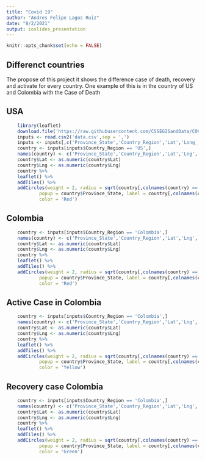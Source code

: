 ```yaml
---
title: "Covid 19"
author: "Andres Felipe Lagos Ruiz"
date: "8/2/2021"
output: ioslides_presentation
---
```


```r
knitr::opts_chunk$set(echo = FALSE)
```

## Differenct countries

The propose of this project it shows the difference case of death, recovery and activate for every country. One example of this is in the country of US and Colombia with the Case of Death

## USA

```r
    library(leaflet)
    download.file('https://raw.githubusercontent.com/CSSEGISandData/COVID-19/master/csse_covid_19_data/csse_covid_19_daily_reports/02-05-2021.csv','data.csv')
    inputs <- read.csv2('data.csv',sep = ',')
    inputs <- inputs[,c('Province_State','Country_Region','Lat','Long_','Deaths','Recovered','Active')]
    country <- inputs[inputs$Country_Region == 'US',]
    names(country) <- c('Province_State','Country_Region','Lat','Lng','Deaths','Recovered','Active')
    country$Lat <- as.numeric(country$Lat)
    country$Lng <- as.numeric(country$Lng)
    country %>%
    leaflet() %>%
    addTiles() %>%
    addCircles(weight = 2, radius = sqrt(country[,colnames(country) == 'Deaths']) * 100 ,
            popup = country$Province_State, label = country[,colnames(country) == 'Deaths'],
            color = 'Red')
```

## Colombia

```r
    country <- inputs[inputs$Country_Region == 'Colombia',]
    names(country) <- c('Province_State','Country_Region','Lat','Lng','Deaths','Recovered','Active')
    country$Lat <- as.numeric(country$Lat)
    country$Lng <- as.numeric(country$Lng)
    country %>%
    leaflet() %>%
    addTiles() %>%
    addCircles(weight = 2, radius = sqrt(country[,colnames(country) == 'Deaths']) * 100 ,
            popup = country$Province_State, label = country[,colnames(country) == 'Deaths'],
            color = 'Red')
```

## Active Case in Colombia

```r
    country <- inputs[inputs$Country_Region == 'Colombia',]
    names(country) <- c('Province_State','Country_Region','Lat','Lng','Deaths','Recovered','Active')
    country$Lat <- as.numeric(country$Lat)
    country$Lng <- as.numeric(country$Lng)
    country %>%
    leaflet() %>%
    addTiles() %>%
    addCircles(weight = 2, radius = sqrt(country[,colnames(country) == 'Active']) * 100 ,
            popup = country$Province_State, label = country[,colnames(country) == 'Active'],
            color = 'Yellow')
```

## Recovery case Colombia

```r
    country <- inputs[inputs$Country_Region == 'Colombia',]
    names(country) <- c('Province_State','Country_Region','Lat','Lng','Deaths','Recovered','Active')
    country$Lat <- as.numeric(country$Lat)
    country$Lng <- as.numeric(country$Lng)
    country %>%
    leaflet() %>%
    addTiles() %>%
    addCircles(weight = 2, radius = sqrt(country[,colnames(country) == 'Recovered']) * 100 ,
            popup = country$Province_State, label = country[,colnames(country) == 'Recovered'],
            color = 'Green')
```
